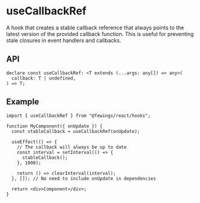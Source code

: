 # useCallbackRef

A hook that creates a stable callback reference that always points to the latest version of the provided callback function. This is useful for preventing stale closures in event handlers and callbacks.

## API

```tsx
declare const useCallbackRef: <T extends (...args: any[]) => any>(
  callback: T | undefined,
) => T;
```

## Example

```tsx
import { useCallbackRef } from "@fewings/react/hooks";

function MyComponent({ onUpdate }) {
  const stableCallback = useCallbackRef(onUpdate);

  useEffect(() => {
    // The callback will always be up to date
    const interval = setInterval(() => {
      stableCallback();
    }, 1000);

    return () => clearInterval(interval);
  }, []); // No need to include onUpdate in dependencies

  return <div>Component</div>;
}
```
